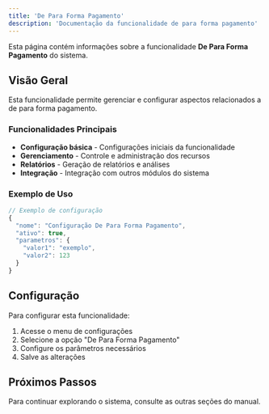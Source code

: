 ```yaml
---
title: 'De Para Forma Pagamento'
description: 'Documentação da funcionalidade de para forma pagamento'
---
```


Esta página contém informações sobre a funcionalidade **De Para Forma Pagamento** do sistema.

## Visão Geral

Esta funcionalidade permite gerenciar e configurar aspectos relacionados a de para forma pagamento.

### Funcionalidades Principais

- **Configuração básica** - Configurações iniciais da funcionalidade
- **Gerenciamento** - Controle e administração dos recursos
- **Relatórios** - Geração de relatórios e análises
- **Integração** - Integração com outros módulos do sistema

### Exemplo de Uso

```javascript
// Exemplo de configuração
{
  "nome": "Configuração De Para Forma Pagamento",
  "ativo": true,
  "parametros": {
    "valor1": "exemplo",
    "valor2": 123
  }
}
```

## Configuração

Para configurar esta funcionalidade:

1. Acesse o menu de configurações
2. Selecione a opção "De Para Forma Pagamento"
3. Configure os parâmetros necessários
4. Salve as alterações

## Próximos Passos

Para continuar explorando o sistema, consulte as outras seções do manual.
